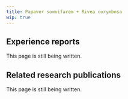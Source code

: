 ---
title: Papaver somnifarem + Rivea corymbosa
wip: true
---

## Experience reports

This page is still being written.

## Related research publications

This page is still being written.

